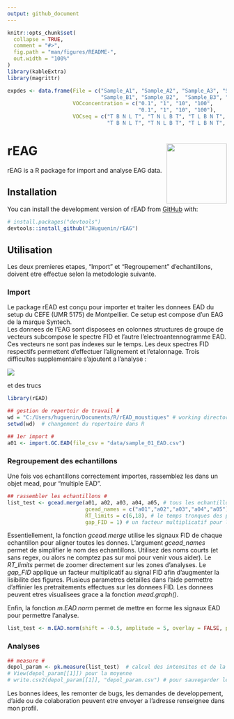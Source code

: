 ```yaml
---
output: github_document
---
```


<!-- README.md is generated from README.Rmd. Please edit that file -->

```r
knitr::opts_chunk$set(
  collapse = TRUE,
  comment = "#>",
  fig.path = "man/figures/README-",
  out.width = "100%"
)
library(kableExtra)
library(magrittr)

expdes <- data.frame(File = c("Sample_A1", "Sample_A2", "Sample_A3", "Sample_A4",
                              "Sample_B1", "Sample_B2",  "Sample_B3", "Sample_B4"),
                     VOCconcentration = c("0.1", "1", "10", "100",
                                          "0.1", "1", "10", "100"),
                     VOCseq = c("T B N L T", "T N L B T", "T L B N T", "T B L N T",
                                "T B N L T", "T N L B T", "T L B N T", "T B L N T"))
```

# rEAG <a href='https://github.com/JHuguenin/rEAG'><img src="https://raw.githubusercontent.com/JHuguenin/rEAG/master/inst/img/logo_rEAG_1.png" align="right" height="138"/></a>

<!-- badges: start -->
<!-- badges: end -->

rEAG is a R package for import and analyse EAG data. 

## Installation

You can install the development version of rEAD from [GitHub](https://github.com/) with:

``` r
# install.packages("devtools")
devtools::install_github("JHuguenin/rEAG")
```

## Utilisation

Les deux premieres etapes, "Import" et "Regroupement" d'echantillons, doivent etre effectue selon la metodologie suivante.

### Import 

Le package rEAD est conçu pour importer et traiter les donnees EAD du setup du CEFE (UMR 5175) de Montpellier. Ce setup est compose d’un EAG de la marque Syntech.  
Les donnees de l’EAG sont disposees en colonnes structures de groupe de vecteurs subcompose le spectre FID et l’autre l’electroantennogramme EAD. Ces vecteurs ne sont pas indexes sur le temps. Les deux spectres FID respectifs permettent d’effectuer l’alignement et l’etalonnage. Trois difficultes supplementaire s’ajoutent a l’analyse :

<img src="https://raw.githubusercontent.com/JHuguenin/rEAG/master/inst/img/expdes_table.PNG" align="center"/>

et des trucs 

```r
library(rEAD)

## gestion de repertoir de travail # 
wd = "C:/Users/huguenin/Documents/R/rEAD_moustiques" # working directory
setwd(wd)  # changement du repertoire dans R

## 1er import #
a01 <- import.GC.EAD(file_csv = "data/sample_01_EAD.csv")
```

### Regroupement des echantillons

Une fois vos echantillons correctement importes, rassemblez les dans un objet mead, pour "multiple EAD". 

```r
## rassembler les echantillons #
list_test <- gcead.merge(a01, a02, a03, a04, a05, # tous les echantillons importes
                         gcead_names = c("a01","a02","a03","a04","a05"), # leurs noms reduits
                         RT_limits = c(6,18), # le temps tronques des parties inutiles
                         gap_FID = 1) # un facteur multiplicatif pour le signal FID
```

Essentiellement, la fonction *gcead.merge* utilise les signaux FID de chaque echantillon pour aligner toutes les donnes. L'argument *gcead_names* permet de simplifier le nom des echantillons. Utilisez des noms courts (et sans regex, ou alors ne comptez pas sur moi pour venir vous aider). Le *RT_limits* permet de zoomer directement sur les zones d'analyses. Le *gap_FID* applique un facteur multiplicatif au signal FID afin d'augmenter la lisibilite des figures. Plusieus parametres detailles dans l'aide permettre d'affinier les pretraitements effectues sur les donnees FID. Les donnees peuvent etres visualisees grace a la fonction *mead.graph()*. 

Enfin, la fonction *m.EAD.norm* permet de mettre en forme les signaux EAD pour permettre l'analyse. 

```r
list_test <- m.EAD.norm(shift = -0.5, amplitude = 5, overlay = FALSE, pk_mat = list_test) # une mise en forme des signaux
```

### Analyses


```r
## measure #
depol_param <- pk.measure(list_test)  # calcul des intensites et de la duree de depolarisation des pics EAD
# View(depol_param[[1]]) pour la moyenne
# write.csv2(depol_param[[1]], "depol_param.csv") # pour sauvegarder le fichier csv

```

Les bonnes idees, les remonter de bugs, les demandes de developpement, d'aide ou de colaboration peuvent etre envoyer a l'adresse renseignee dans mon profil. 


